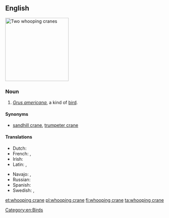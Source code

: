 ==English==
[[Image:WhoopingCrane23.jpg|thumb|right|200px|Two whooping cranes]]
{{wikipedia}}
{{wikispecies|Grus americana}}
===Noun===
{{en-noun|head=[[whooping]] [[crane]]}}

# ''[[Grus americana]]'', a kind of [[bird]].

====Synonyms====
* [[sandhill crane]], [[trumpeter crane]]

====Translations====
{{trans-top|Grus americana}}
* Dutch: {{t+|nl|kraanvogel|m}}
* French: {{t|fr|grue canadienne|f}}, {{t|fr|grue américaine|f}}
* Irish: {{t|ga|grús Meiriceánach|m}}
* Latin: {{t|la|Grus americana}}, {{t|la|Grus canadensis}}
{{trans-mid}}
* Navajo: {{t|nv|dééł}}, {{t|nv|tóniłhę́ęshii}}
* Russian: {{t|ru|американский журавль|m|sc=Cyrl}}
* Spanish: {{t|es|grulla blanca|f}}
* Swedish: {{t|sv|prärietrana}}, {{t|sv|trumpetartrana}}
{{trans-bottom}}

[[Category:en:Birds]]

[[et:whooping crane]]
[[pl:whooping crane]]
[[fi:whooping crane]]
[[ta:whooping crane]]